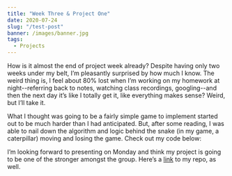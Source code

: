 ```yaml
---
title: "Week Three & Project One"
date: 2020-07-24
slug: "/test-post"
banner: /images/banner.jpg
tags:
  - Projects
---
```


How is it almost the end of project week already? Despite having only two weeks under my belt, I’m pleasantly surprised by how much I know. The weird thing is, I feel about 80% lost when I’m working on my homework at night--referring back to notes, watching class recordings, googling--and then the next day it’s like I totally get it, like everything makes sense? Weird, but I’ll take it.

What I thought was going to be a fairly simple game to implement started out to be much harder than I had anticipated. But, after some reading, I was able to nail down the algorithm and logic behind the snake (in my game, a caterpillar) moving and losing the game. Check out my code below:

I’m looking forward to presenting on Monday and think my project is going to be one of the stronger amongst the group. Here’s a [link](https://github.com/charlotteresnick/caterpillar) to my repo, as well.
